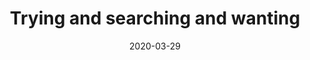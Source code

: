 ---
title: "Trying and searching and wanting"
slug: second-post
date: 2020-03-29
featureImage: nature.jpg
excerpt: "Is our society more akin to an industrial farm where only one or two crops are considered to be of value? Where rainforests are chopped down to make room for the profitable, consumable crops. Where any inclination towards being an artist or an explorer or a philosopher is suppressed in favour of something more practical… maybe an accountant or a tax consultant or a banker? Not that there’s anything at all wrong with those professions if that’s what you love to do. Does society make it easy for a person to discover what their talent is and does it enable them to cultivate that talent? Is that what school does or in a sense does our current education system do the exact opposite? Does it teach children to question and think for themselves or does it teach them to memorise facts and conform?"
---